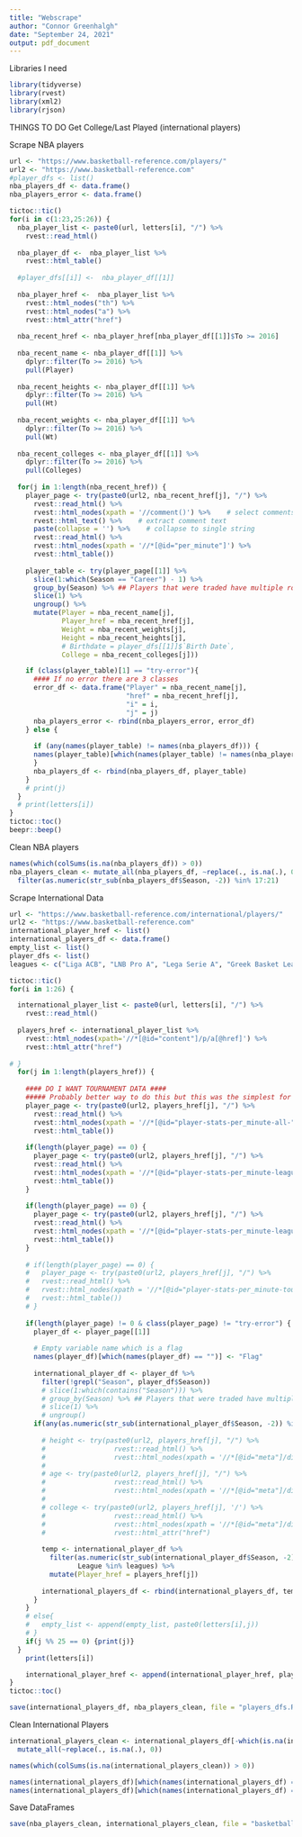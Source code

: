 ---
title: "Webscrape"
author: "Connor Greenhalgh"
date: "September 24, 2021"
output: pdf_document
---

Libraries I need
```{r setup, include=FALSE}
library(tidyverse)
library(rvest)
library(xml2)
library(rjson)
```

THINGS TO DO
Get College/Last Played (international players)

Scrape NBA players
```{r}
url <- "https://www.basketball-reference.com/players/"
url2 <- "https://www.basketball-reference.com"
#player_dfs <- list()
nba_players_df <- data.frame()
nba_players_error <- data.frame()

tictoc::tic()
for(i in c(1:23,25:26)) {
  nba_player_list <- paste0(url, letters[i], "/") %>% 
    rvest::read_html()
  
  nba_player_df <-  nba_player_list %>%
    rvest::html_table()
  
  #player_dfs[[i]] <-  nba_player_df[[1]] 
  
  nba_player_href <-  nba_player_list %>% 
    rvest::html_nodes("th") %>%
    rvest::html_nodes("a") %>%
    rvest::html_attr("href")
  
  nba_recent_href <- nba_player_href[nba_player_df[[1]]$To >= 2016]
  
  nba_recent_name <- nba_player_df[[1]] %>%
    dplyr::filter(To >= 2016) %>%
    pull(Player)
  
  nba_recent_heights <- nba_player_df[[1]] %>%
    dplyr::filter(To >= 2016) %>%
    pull(Ht)
  
  nba_recent_weights <- nba_player_df[[1]] %>%
    dplyr::filter(To >= 2016) %>%
    pull(Wt)
  
  nba_recent_colleges <- nba_player_df[[1]] %>%
    dplyr::filter(To >= 2016) %>%
    pull(Colleges)
  
  for(j in 1:length(nba_recent_href)) {
    player_page <- try(paste0(url2, nba_recent_href[j], "/") %>% 
      rvest::read_html() %>% 
      rvest::html_nodes(xpath = '//comment()') %>%    # select comments
      rvest::html_text() %>%    # extract comment text
      paste(collapse = '') %>%    # collapse to single string
      rvest::read_html() %>% 
      rvest::html_nodes(xpath = '//*[@id="per_minute"]') %>% 
      rvest::html_table())
        
    player_table <- try(player_page[[1]] %>%
      slice(1:which(Season == "Career") - 1) %>%
      group_by(Season) %>% ## Players that were traded have multiple rows for same season. Just need the first one
      slice(1) %>%
      ungroup() %>%
      mutate(Player = nba_recent_name[j],
             Player_href = nba_recent_href[j],
             Weight = nba_recent_weights[j],
             Height = nba_recent_heights[j],
             # Birthdate = player_dfs[[1]]$`Birth Date`,
             College = nba_recent_colleges[j]))

    if (class(player_table)[1] == "try-error"){
      #### If no error there are 3 classes
      error_df <- data.frame("Player" = nba_recent_name[j],
                             "href" = nba_recent_href[j],
                             "i" = i,
                             "j" = j)
      nba_players_error <- rbind(nba_players_error, error_df)
    } else {
      
      if (any(names(player_table) != names(nba_players_df))) {
      names(player_table)[which(names(player_table) != names(nba_players_df))] <- names(nba_players_df)[which(names(player_table) != names(nba_players_df))]
      }
      nba_players_df <- rbind(nba_players_df, player_table)
    }
    # print(j)
  }
  # print(letters[i])
}
tictoc::toc()
beepr::beep()
```

Clean NBA players
```{r}
names(which(colSums(is.na(nba_players_df)) > 0))
nba_players_clean <- mutate_all(nba_players_df, ~replace(., is.na(.), 0)) %>% 
  filter(as.numeric(str_sub(nba_players_df$Season, -2)) %in% 17:21)
```

Scrape International Data
```{r}
url <- "https://www.basketball-reference.com/international/players/"
url2 <- "https://www.basketball-reference.com"
international_player_href <- list()
international_players_df <- data.frame()
empty_list <- list()
player_dfs <- list()
leagues <- c("Liga ACB", "LNB Pro A", "Lega Serie A", "Greek Basket League", "Israeli Super League", "Turkish Super League", "ABA Adriatic", "VTB United", "NBL Australia", "CBA China", "EuroLeague", "EuroCup")

tictoc::tic()
for(i in 1:26) {

  international_player_list <- paste0(url, letters[i], "/") %>% 
    rvest::read_html()
   
  players_href <- international_player_list %>%
    rvest::html_nodes(xpath='//*[@id="content"]/p/a[@href]') %>% 
    rvest::html_attr("href")
  
# }
  for(j in 1:length(players_href)) {
    
    #### DO I WANT TOURNAMENT DATA ####
    ##### Probably better way to do this but this was the simplest for me ####
    player_page <- try(paste0(url2, players_href[j], "/") %>% 
      rvest::read_html() %>% 
      rvest::html_nodes(xpath = '//*[@id="player-stats-per_minute-all-"]') %>% 
      rvest::html_table())
    
    if(length(player_page) == 0) {
      player_page <- try(paste0(url2, players_href[j], "/") %>% 
      rvest::read_html() %>% 
      rvest::html_nodes(xpath = '//*[@id="player-stats-per_minute-league-"]') %>% 
      rvest::html_table())
    }
    
    if(length(player_page) == 0) {
      player_page <- try(paste0(url2, players_href[j], "/") %>% 
      rvest::read_html() %>% 
      rvest::html_nodes(xpath = '//*[@id="player-stats-per_minute-league-_p"]') %>% 
      rvest::html_table())
    }
    
    # if(length(player_page) == 0) {
    #   player_page <- try(paste0(url2, players_href[j], "/") %>% 
    #   rvest::read_html() %>% 
    #   rvest::html_nodes(xpath = '//*[@id="player-stats-per_minute-tournament-"]') %>% 
    #   rvest::html_table())
    # }
    
    if(length(player_page) != 0 & class(player_page) != "try-error") {  
      player_df <- player_page[[1]]
      
      # Empty variable name which is a flag
      names(player_df)[which(names(player_df) == "")] <- "Flag"
      
      international_player_df <- player_df %>%
        filter(!grepl("Season", player_df$Season))
        # slice(1:which(contains("Season"))) %>%
        # group_by(Season) %>% ## Players that were traded have multiple rows for same season. Just need the first one
        # slice(1) %>%
        # ungroup()
      if(any(as.numeric(str_sub(international_player_df$Season, -2)) %in% 17:21)) {
        
        # height <- try(paste0(url2, players_href[j], "/") %>% 
        #                 rvest::read_html() %>% 
        #                 rvest::html_nodes(xpath = '//*[@id="meta"]/div/p[@href]'))
        # 
        # age <- try(paste0(url2, players_href[j], "/") %>% 
        #                 rvest::read_html() %>% 
        #                 rvest::html_nodes(xpath = '//*[@id="meta"]/div/p[3]/span[2]/nobr'))
        # 
        # college <- try(paste0(url2, players_href[j], '/') %>% 
        #                 rvest::read_html() %>% 
        #                 rvest::html_nodes(xpath = '//*[@id="meta"]/div/p[6]/a[2][@href')) %>% 
        #                 rvest::html_attr("href")
        
        temp <- international_player_df %>% 
          filter(as.numeric(str_sub(international_player_df$Season, -2)) %in% 17:21,
                 League %in% leagues) %>% 
          mutate(Player_href = players_href[j])
        
        international_players_df <- rbind(international_players_df, temp)
      }
    }
    # else{
    #   empty_list <- append(empty_list, paste0(letters[i],j))
    # }
    if(j %% 25 == 0) {print(j)}
  }
    print(letters[i])

    international_player_href <- append(international_player_href, players_href)
}  
tictoc::toc()

save(international_players_df, nba_players_clean, file = "players_dfs.Rdata")

```

Clean International Players
```{r}
international_players_clean <- international_players_df[-which(is.na(international_players_df$FG)),] %>% 
  mutate_all(~replace(., is.na(.), 0)) 

names(which(colSums(is.na(international_players_clean)) > 0))

names(international_players_df)[which(names(international_players_df) == "League")] <- "Lg"
names(international_players_df)[which(names(international_players_df) == "Team")] <- "Tm"
```

Save DataFrames
```{r}
save(nba_players_clean, international_players_clean, file = "basketball_players.Rdata")
```



